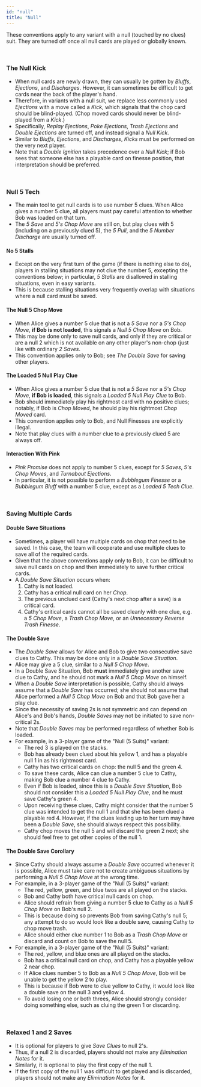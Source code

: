 ```yaml
---
id: "null"
title: "Null"
---
```



These conventions apply to any variant with a null (touched by no clues) suit. They are turned off once all null cards are played or globally known.

<br />

### The Null Kick

- When null cards are newly drawn, they can usually be gotten by _Bluffs_, _Ejections_, and _Discharges_. However, it can sometimes be difficult to get cards near the back of the player's hand.
- Therefore, in variants with a null suit, we replace less commonly used _Ejections_ with a move called a _Kick_, which signals that the chop card should be blind-played. (Chop moved cards should never be blind-played from a _Kick_.)
- Specifically, _Replay Ejections_, _Poke Ejections_, _Trash Ejections_ and _Double Ejections_ are turned off, and instead signal a _Null Kick_.
- Similar to _Bluffs_, _Ejections_, and _Discharges_, _Kicks_ must be performed on the very next player.
- Note that a _Double Ignition_ takes precedence over a _Null Kick_; if Bob sees that someone else has a playable card on finesse position, that interpretation should be preferred.

<br />

### Null 5 Tech

- The main tool to get null cards is to use number 5 clues. When Alice gives a number 5 clue, all players must pay careful attention to whether Bob was loaded on that turn.
- The _5 Save_ and _5's Chop Move_ are still on, but play clues with 5 (including on a previously clued 5), the _5 Pull_, and the _5 Number Discharge_ are usually turned off.

#### No 5 Stalls

- Except on the very first turn of the game (if there is nothing else to do), players in stalling situations may not clue the number 5, excepting the conventions below; in particular, _5 Stalls_ are disallowed in stalling situations, even in easy variants.
- This is because stalling situations very frequently overlap with situations where a null card must be saved.

#### The Null 5 Chop Move

- When Alice gives a number 5 clue that is not a _5 Save_ nor a _5's Chop Move_, **if Bob is not loaded**, this signals a _Null 5 Chop Move_ on Bob.
- This may be done only to save null cards, and only if they are critical or are a null 2 which is not available on any other player's non-chop (just like with ordinary _2 Saves_.
- This convention applies only to Bob; see _The Double Save_ for saving other players.

#### The Loaded 5 Null Play Clue

- When Alice gives a number 5 clue that is not a _5 Save_ nor a _5's Chop Move_, **if Bob is loaded**, this signals a _Loaded 5 Null Play Clue_ to Bob.
- Bob should immediately play his rightmost card with no positive clues; notably, if Bob is _Chop Moved_, he should play his rightmost _Chop Moved_ card.
- This convention applies only to Bob, and Null Finesses are explicitly illegal.
- Note that play clues with a number clue to a previously clued 5 are always off.

#### Interaction With Pink

- _Pink Promise_ does not apply to number 5 clues, except for _5 Saves_, _5's Chop Moves_, and _Turnabout Ejections_.
- In particular, it is not possible to perform a _Bubblegum Finesse_ or a _Bubblegum Bluff_ with a number 5 clue, except as a _Loaded 5 Tech Clue_.

<br />

### Saving Multiple Cards

#### Double Save Situations

- Sometimes, a player will have multiple cards on chop that need to be saved. In this case, the team will cooperate and use multiple clues to save all of the required cards.
- Given that the above conventions apply only to Bob, it can be difficult to save null cards on chop and then immediately to save further critical cards.
- A _Double Save Situation_ occurs when:
  1. Cathy is not loaded.
  2. Cathy has a critical null card on her _Chop_.
  3. The previous unclued card (Cathy's next chop after a save) is a critical card.
  4. Cathy's critical cards cannot all be saved cleanly with one clue, e.g. a _5 Chop Move_, a _Trash Chop Move_, or an _Unnecessary Reverse Trash Finesse_.

#### The Double Save

- The _Double Save_ allows for Alice and Bob to give two consecutive save clues to Cathy. This may be done only in a _Double Save Situation_.
- Alice may give a 5 clue, similar to a _Null 5 Chop Move_.
- In a Double Save Situation, Bob **must** immediately give another save clue to Cathy, and he should not mark a _Null 5 Chop Move_ on himself.
- When a _Double Save_ interpretation is possible, Cathy should always assume that a _Double Save_ has occurred; she should not assume that Alice performed a _Null 5 Chop Move_ on Bob and that Bob gave her a play clue.
- Since the necessity of saving 2s is not symmetric and can depend on Alice's and Bob's hands, _Double Saves_ may not be initiated to save non-critical 2s.
- Note that _Double Saves_ may be performed regardless of whether Bob is loaded.
- For example, in a 3-player game of the "Null (5 Suits)" variant:
  - The red 3 is played on the stacks.
  - Bob has already been clued about his yellow 1, and has a playable null 1 in as his rightmost card.
  - Cathy has two critical cards on chop: the null 5 and the green 4.
  - To save these cards, Alice can clue a number 5 clue to Cathy, making Bob clue a number 4 clue to Cathy.
  - Even if Bob is loaded, since this is a _Double Save Situation_, Bob should not consider this a _Loaded 5 Null Play Clue_, and he must save Cathy's green 4.
  - Upon receiving these clues, Cathy might consider that the number 5 clue was intended to get the null 1 and that she has been clued a playable red 4. However, if the clues leading up to her turn may have been a _Double Save_, she should always respect this possibility.
  - Cathy chop moves the null 5 and will discard the green 2 next; she should feel free to get other copies of the null 1.

<GoodDoubleSave />

#### The Double Save Corollary

- Since Cathy should always assume a _Double Save_ occurred whenever it is possible, Alice must take care not to create ambiguous situations by performing a _Null 5 Chop Move_ at the wrong time.
- For example, in a 3-player game of the "Null (5 Suits)" variant:
  - The red, yellow, green, and blue twos are all played on the stacks.
  - Bob and Cathy both have critical null cards on chop.
  - Alice should refrain from giving a number 5 clue to Cathy as a _Null 5 Chop Move_ on Bob's null 2.
  - This is because doing so prevents Bob from saving Cathy's null 5; any attempt to do so would look like a double save, causing Cathy to chop move trash.
  - Alice should either clue number 1 to Bob as a _Trash Chop Move_ or discard and count on Bob to save the null 5.
    <BadDoubleSave1 />
- For example, in a 3-player game of the "Null (5 Suits)" variant:
  - The red, yellow, and blue ones are all played on the stacks.
  - Bob has a critical null card on chop, and Cathy has a playable yellow 2 near chop.
  - If Alice clues number 5 to Bob as a _Null 5 Chop Move_, Bob will be unable to get the yellow 2 to play.
  - This is because if Bob were to clue yellow to Cathy, it would look like a double save on the null 3 and yellow 4.
  - To avoid losing one or both threes, Alice should strongly consider doing something else, such as cluing the green 1 or discarding.
    <BadDoubleSave2 />

<br />

### Relaxed 1 and 2 Saves

- It is optional for players to give _Save Clues_ to null 2's.
- Thus, if a null 2 is discarded, players should not make any _Elimination Notes_ for it.
- Similarly, it is optional to play the first copy of the null 1.
- If the first copy of the null 1 was difficult to get played and is discarded, players should not make any _Elimination Notes_ for it.
